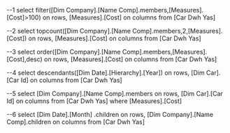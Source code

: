 
--1
select filter([Dim Company].[Name Comp].members,[Measures].[Cost]>100) on rows,
[Measures].[Cost] on columns
from [Car Dwh Yas]


--2
select topcount([Dim Company].[Name Comp].members,2,[Measures].[Cost]) on rows,
[Measures].[Cost] on columns
from [Car Dwh Yas]


--3
select order([Dim Company].[Name Comp].members,[Measures].[Cost],desc) on rows,
[Measures].[Cost] on columns
from [Car Dwh Yas]

--4
select descendants([Dim Date].[Hierarchy].[Year])  on rows,
[Dim Car].[Car Id] on columns
from [Car Dwh Yas]

--5
select [Dim Company].[Name Comp].members on rows,
[Dim Car].[Car Id] on columns
from [Car Dwh Yas]
where [Measures].[Cost]

--6
select [Dim Date].[Month] .children on rows,
[Dim Company].[Name Comp].children on columns
from [Car Dwh Yas]